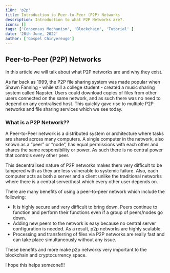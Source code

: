 ```yaml
---
i18n: 'p2p'
title: Introduction to Peer-to-Peer (P2P) Networks
description: Introduction to what P2P Networks are?.
icons: []
tags: ['Consensus Mechanism', 'Blockchain', 'Tutorial' ]
date: '28th June, 2022'
author: ['Gospel Chinyereugo']
---
```


## Peer-to-Peer (P2P) Networks

In this article we will talk about what P2P networks are and why they exist.

As far back as 1999, the P2P file sharing system was made popular when Shawn Fanning - while still a college student - created a music sharing system called Napster. Users could download copies of files from other users connected on the same network, and as such there was no need to depend on any centralised host.
This quickly gave rise to multiple P2P networks and file sharing services which we see today.

### What is a P2P Network??

A Peer-to-Peer network is a distributed system or architecture where tasks are shared across many computers. A single computer in the network, also known as a “peer” or “node”, has equal permissions with each other and shares the same responsibility or power. As such there is no central power that controls every other peer.

This decentralised nature of P2P networks makes them very difficult to be tampered with as they are less vulnerable to systemic failure. Also, each computer acts as both a server and a client unlike the traditional networks where there is a central server/host which every other user depends on. 

There are many benefits of using a peer-to-peer network which include the following:
- It is highly secure and very difficult to bring down. Peers continue to function and perform their functions even if a group of peers/nodes go down.
- Adding new peers to the network is easy because no central server configuration is needed. As a result, p2p networks are highly scalable.
- Processing and transferring of files via P2P networks are really fast and can take place simultaneously without any issue.

These benefits and more make p2p networks very important to the blockchain and cryptocurrency space.

I hope this helps someone!!!